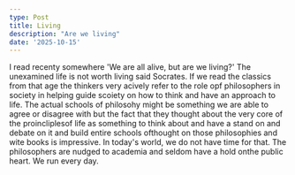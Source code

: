 ```yaml
---
type: Post
title: Living
description: "Are we living"
date: '2025-10-15'
---
```


I read recenty somewhere 'We are all alive, but are we living?'
The unexamined life is not worth living said Socrates. If we read the classics from that age the thinkers very acively refer to the role opf philosophers in society in helping guide scoiety on how to think and have an approach to life. 
The actual schools of philosohy might be something we are able to agree or disagree with but the fact that they thought about the very core of the proincliplesof life as something to think about and have a stand on and debate on it and build entire schools ofthought on those philosophies and wite books is impressive.
In today's world, we do not have time for that. The philosophers are nudged to academia and seldom have a hold onthe public heart. 
We run every day.